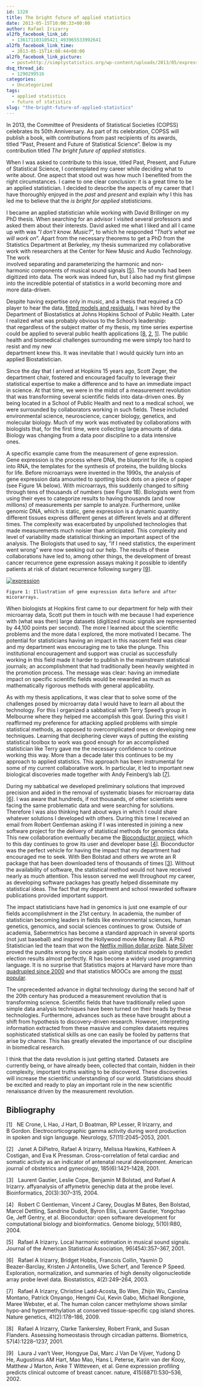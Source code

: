 ```yaml
---
id: 1328
title: The bright future of applied statistics
date: 2013-05-15T10:00:33+00:00
author: Rafael Irizarry
al2fb_facebook_link_id:
  - 136171103105421_493965533992641
al2fb_facebook_link_time:
  - 2013-05-15T14:00:44+00:00
al2fb_facebook_link_picture:
  - post=http://simplystatistics.org/wp-content/uploads/2013/05/expression.jpg
dsq_thread_id:
  - 1290299516
categories:
  - Uncategorized
tags:
  - applied statistics
  - future of statistics
slug: "the-bright-future-of-applied-statistics"
---
```


In 2013, the Committee of Presidents of Statistical Societies (COPSS) celebrates its 50th Anniversary. As part of its celebration, COPSS will publish a book, with contributions from past recipients of its awards, titled “Past, Present and Future of Statistical Science". Below is my contribution titled _The bright future of applied statistics_.


When I was asked to contribute to this issue, titled Past, Present, and Future of Statistical Science, I contemplated my career while deciding what to write about. One aspect that stood out was how much I benefited from the right circumstances. I came to one clear conclusion: it is a great time to be an applied statistician. I decided to describe the aspects of my career that I have thoroughly enjoyed in the 
_past_ and _present_ and explain why I this has led me to believe that the _is bright for applied statisticians_. 


I became an applied statistician while working with David Brillinger on my PhD thesis. When searching for an advisor I visited several professors and asked them about their interests. David asked me what I liked and all I came up with was "_I don't know. Music?_", to which he responded "_That's what we will work on_". Apart from the necessary theorems to get a PhD from the Statistics Department at Berkeley, my thesis summarized my collaborative work with researchers at the Center for New Music and Audio Technology. The work<br /> involved separating and parameterizing the harmonic and non-harmonic components of musical sound signals [<a href="#Xirizarry2001local">5</a>]. The sounds had been digitized into data. The work was indeed fun, but I also had my first glimpse into the incredible potential of statistics in a world becoming more and more data-driven. 

  Despite having expertise only in music, and a thesis that required a CD player to hear the data, [fitted models and residuals](http://www.biostat.jhsph.edu/~ririzarr/Demo/index.html), I was hired by the Department of Biostatistics at Johns Hopkins School of Public Health. Later I realized what was probably obvious to the School’s leadership: that regardless of the subject matter of my thesis, my time series expertise could be applied to several public health applications [<a href="#Xirizarry2001assessing">8</a>, <a href="#Xdipietro2001cross">2</a>, <a href="#Xcrone2001electrocorticographic">1</a>]. The public health and biomedical challenges surrounding me were simply too hard to resist and my new<br /> department knew this. It was inevitable that I would quickly turn into an applied Biostatistician. <!--l. 60-->

  Since the day that I arrived at Hopkins 15 years ago, Scott Zeger, the department chair, fostered and encouraged faculty to leverage their statistical expertise to make a difference and to have an immediate impact in science. At that time, we were in the midst of a measurement revolution that was transforming several scientific fields into data-driven ones. By being located in a School of Public Health and next to a medical school, we were surrounded by collaborators working in such fields. These included environmental science, neuroscience, cancer biology, genetics, and molecular biology. Much of my work was motivated by collaborations with biologists that, for the first time, were collecting large amounts of data. Biology was changing from a data poor discipline to a data intensive<br /> ones.<br /> <!--l. 75-->

  A specific example came from the measurement of gene expression. Gene expression is the process where DNA, the blueprint for life, is copied into RNA, the templates for the synthesis of proteins, the building blocks for life. Before microarrays were invented in the 1990s, the analysis of gene expression data amounted to spotting black dots on a piece of paper (see Figure 1A below). With microarrays, this suddenly changed to sifting through tens of thousands of numbers (see Figure 1B). Biologists went from using their eyes to categorize results to having thousands (and now millions) of measurements per sample to analyze. Furthermore, unlike genomic DNA, which is static, gene expression is a dynamic quantity: different tissues express different genes at different levels and at different times. The complexity was exacerbated by unpolished technologies that made measurements much noisier than anticipated. This complexity and level of variability made statistical thinking an important aspect of the analysis. The Biologists that used to say, "if I need statistics, the experiment went wrong" were now seeking out our help. The results of these collaborations have led to, among other things, the development of breast cancer recurrence gene expression assays making it possible to identify patients at risk of distant recurrence following surgery [<a href="#Xvan2002gene">9</a>].

<div class="figure" style="text-align: left;">
  <p class="noindent">
    <a href="http://simplystatistics.org/2013/05/15/the-bright-future-of-applied-statistics/expression/" rel="attachment wp-att-1329"><img class="alignnone size-full wp-image-1329" alt="expression" src="http://simplystatistics.org/wp-content/uploads/2013/05/expression.jpg"/></a>
  </p>
  <div class="caption">
    Figure 1: Illustration of gene expression data before and after micorarrays.
  </div>
</div>

  When biologists at Hopkins first came to our department for help with their  microarray data, Scott put them in touch with me because I had experience with (what was then) large datasets (digitized music signals are represented by 44,100 points per second). The more I learned about the scientific problems and the more data I explored, the more motivated I became. The potential for statisticians having an impact in this nascent field was clear and my department was encouraging me to take the plunge. This institutional encouragement and support was crucial as successfully working in this field made it harder to publish in the mainstream statistical journals; an accomplishment that had traditionally been heavily weighted in the promotion process. The message was clear: having an immediate impact on specific scientific fields would be rewarded as much as mathematically rigorous methods with general applicability.

  As with my thesis applications, it was clear that to solve some of the challenges posed by microarray data I would have to learn all about the technology. For this I organized a sabbatical with Terry Speed's group in Melbourne where they helped me accomplish this goal. During this visit I reaffirmed my preference for attacking applied problems with simple statistical methods, as opposed to overcomplicated ones or developing new techniques. Learning that deciphering clever ways of putting the existing statistical toolbox to work was good enough for an accomplished statistician like Terry gave me the necessary confidence to continue working this way. More than a decade later this continues to be my approach to applied statistics. This approach has been instrumental for some of my current collaborative work. In particular, it led to important new biological discoveries made together with Andy Feinberg’s lab [<a href="#Xirizarry2009human">7</a>].

  During my sabbatical we developed preliminary solutions that improved precision and aided in the removal of systematic biases for microarray data [<a href="#Xirizarry2003exploration">6</a>]. I was aware that hundreds, if not thousands, of other scientists were facing the same problematic data and were searching for solutions. Therefore I was also thinking hard about ways in which I could share whatever solutions I developed with others. During this time I received an email from Robert Gentleman asking if I was interested in joining a new software project for the delivery of statistical methods for genomics data. This new collaboration eventually became the [Bioconductor project](http://www.bioconductor.org), which to this day continues to grow its user and developer base [<a href="#Xgentleman2004bioconductor">4</a>]. Bioconductor was the perfect vehicle for having the impact that my department had encouraged me to seek. With Ben Bolstad and others we wrote an R package that has been downloaded tens of thousands of times [<a href="#Xgautier2004affy">3</a>]. Without the availability of software, the statistical method would not have received nearly as much attention. This lesson served me well throughout my career, as developing software packages has greatly helped disseminate my statistical ideas. The fact that my department and school rewarded software publications provided important support. 

  The impact statisticians have had in genomics is just one example of our fields accomplishment in the 21st century. In academia, the number of statistician becoming leaders in fields like environmental sciences, human genetics, genomics, and social sciences continues to grow. Outside of academia, Sabermetrics has become a standard approach in several sports (not just baseball) and inspired the Hollywood movie Money Ball. A PhD Statistician led the team that won the [Netflix million dollar prize](http://www.netflixprize.com). [Nate Silver]( http://mashable.com/2012/11/07/nate-silver-wins) proved the pundits wrong by once again using statistical models to predict election results almost perfectly. R has become a widely used programming language. It is no surprise that Statistics majors at Harvard have more than [quadrupled since 2000](http://nesterko.com/visuals/statconcpred2012-with-dm/) and that statistics MOOCs are among the [most popular](http://edudemic.com/2012/12/the-11-most-popular-open-online-courses/).

  The unprecedented advance in digital technology during the second half of the 20th century has produced a measurement revolution that is transforming science. Scientific fields that have traditionally relied upon simple data analysis techniques have been turned on their heads by these technologies. Furthermore, advances such as these have brought about a shift from hypothesis to discovery-driven research. However, interpreting information extracted from these massive and complex datasets requires sophisticated statistical skills as one can easily be fooled by patterns that arise by chance. This has greatly elevated the importance of our discipline in biomedical research. <!--l. 186-->

  I think that the data revolution is just getting started. Datasets are currently being, or have already been, collected that contain, hidden in their complexity, important truths waiting to be discovered. These discoveries will increase the scientific understanding of our world. Statisticians should be excited and ready to play an important role in the new scientific renaissance driven by the measurement revolution.

<h2 class="likechapterHead" style="text-align: left;">
  <a id="x1-20001"></a>Bibliography
</h2>

<div class="thebibliography">
  <p class="bibitem" style="text-align: left;">
    [1]   <a id="Xcrone2001electrocorticographic"></a>NE Crone, L Hao, J Hart, D Boatman, RP Lesser, R Irizarry, and<br /> B Gordon. Electrocorticographic gamma activity during word production<br /> in spoken and sign language. Neurology, 57(11):2045–2053, 2001.
  </p>
  
  <p class="bibitem" style="text-align: left;">
    [2]   <a id="Xdipietro2001cross"></a>Janet A DiPietro, Rafael A Irizarry, Melissa Hawkins, Kathleen A<br /> Costigan, and Eva K Pressman. Cross-correlation of fetal cardiac and<br /> somatic activity as an indicator of antenatal neural development. American<br /> journal of obstetrics and gynecology, 185(6):1421–1428, 2001.
  </p>
  
  <p class="bibitem" style="text-align: left;">
    [3]   <a id="Xgautier2004affy"></a>Laurent Gautier, Leslie Cope, Benjamin M Bolstad, and Rafael A<br /> Irizarry. affyanalysis of affymetrix genechip data at the probe level.<br /> Bioinformatics, 20(3):307–315, 2004.
  </p>
  
  <p class="bibitem" style="text-align: left;">
    [4]   <a id="Xgentleman2004bioconductor"></a>Robert C Gentleman, Vincent J Carey, Douglas M Bates, Ben Bolstad,<br /> Marcel Dettling, Sandrine Dudoit, Byron Ellis, Laurent Gautier, Yongchao<br /> Ge, Jeff Gentry, et al. Bioconductor: open software development for<br /> computational biology and bioinformatics. Genome biology, 5(10):R80, 2004.
  </p>
  
  <p class="bibitem" style="text-align: left;">
    [5]   <a id="Xirizarry2001local"></a>Rafael A Irizarry. Local harmonic estimation in musical sound signals.<br /> Journal of the American Statistical Association, 96(454):357–367, 2001.
  </p>
  
  <p class="bibitem" style="text-align: left;">
    [6]   <a id="Xirizarry2003exploration"></a>Rafael A Irizarry, Bridget Hobbs, Francois Collin, Yasmin D<br /> Beazer-Barclay, Kristen J Antonellis, Uwe Scherf, and Terence P Speed.<br /> Exploration, normalization, and summaries of high density oligonucleotide<br /> array probe level data. Biostatistics, 4(2):249–264, 2003.
  </p>
  
  <p class="bibitem" style="text-align: left;">
    [7]   <a id="Xirizarry2009human"></a>Rafael A Irizarry, Christine Ladd-Acosta, Bo Wen, Zhijin Wu, Carolina<br /> Montano, Patrick Onyango, Hengmi Cui, Kevin Gabo, Michael Rongione,<br /> Maree Webster, et al. The human colon cancer methylome shows similar<br /> hypo-and hypermethylation at conserved tissue-specific cpg island shores.<br /> Nature genetics, 41(2):178–186, 2009.
  </p>
  
  <p class="bibitem" style="text-align: left;">
    [8]   <a id="Xirizarry2001assessing"></a>Rafael A Irizarry, Clarke Tankersley, Robert Frank, and Susan<br /> Flanders. Assessing homeostasis through circadian patterns. Biometrics,<br /> 57(4):1228–1237, 2001.
  </p>
  
  <p class="bibitem" style="text-align: left;">
    [9]   <a id="Xvan2002gene"></a>Laura J van’t Veer, Hongyue Dai, Marc J Van De Vijver, Yudong D<br /> He, Augustinus AM Hart, Mao Mao, Hans L Peterse, Karin van der Kooy,<br /> Matthew J Marton, Anke T Witteveen, et al. Gene expression profiling<br /> predicts clinical outcome of breast cancer. nature, 415(6871):530–536, 2002.
  </p>
</div>
